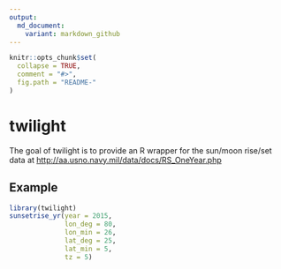 ```yaml
---
output:
  md_document:
    variant: markdown_github
---
```


<!-- README.md is generated from README.Rmd. Please edit that file -->

```r
knitr::opts_chunk$set(
  collapse = TRUE,
  comment = "#>",
  fig.path = "README-"
)
```

# twilight

The goal of twilight is to provide an R wrapper for the sun/moon rise/set data at [http://aa.usno.navy.mil/data/docs/RS_OneYear.php](http://aa.usno.navy.mil/data/docs/RS_OneYear.php)

## Example

```r
library(twilight)
sunsetrise_yr(year = 2015,
              lon_deg = 80,
              lon_min = 26,
              lat_deg = 25,
              lat_min = 5,
              tz = 5)
```
